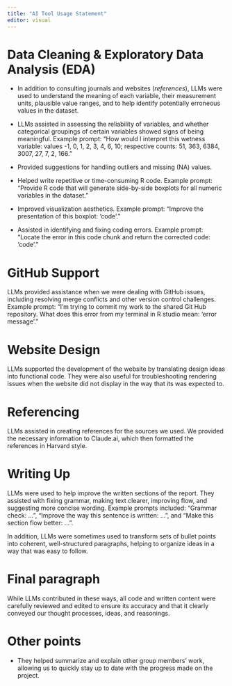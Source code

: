 ```yaml
---
title: "AI Tool Usage Statement"
editor: visual
---
```


# Data Cleaning & Exploratory Data Analysis (EDA)

-   In addition to consulting journals and websites (*references*), LLMs were used to understand the meaning of each variable, their measurement units, plausible value ranges, and to help identify potentially erroneous values in the dataset.

-   LLMs assisted in assessing the reliability of variables, and whether categorical groupings of certain variables showed signs of being meaningful. Example prompt: "How would I interpret this wetness variable: values -1, 0, 1, 2, 3, 4, 6, 10; respective counts: 51, 363, 6384, 3007, 27, 7, 2, 166."

-   Provided suggestions for handling outliers and missing (NA) values.

-   Helped write repetitive or time-consuming R code. Example prompt: "Provide R code that will generate side-by-side boxplots for all numeric variables in the dataset."

-   Improved visualization aesthetics. Example prompt: "Improve the presentation of this boxplot: 'code'."

-   Assisted in identifying and fixing coding errors. Example prompt: "Locate the error in this code chunk and return the corrected code: 'code'."

# GitHub Support

LLMs provided assistance when we were dealing with GitHub issues, including resolving merge conflicts and other version control challenges. Example prompt: "I’m trying to commit my work to the shared Git Hub repository. What does this error from my terminal in R studio mean: ‘error message’."

# Website Design

LLMs supported the development of the website by translating design ideas into functional code. They were also useful for troubleshooting rendering issues when the website did not display in the way that its was expected to.

# Referencing

LLMs assisted in creating references for the sources we used. We provided the necessary information to Claude.ai, which then formatted the references in Harvard style.

# Writing Up

LLMs were used to help improve the written sections of the report. They assisted with fixing grammar, making text clearer, improving flow, and suggesting more concise wording. Example prompts included: "Grammar check: ...", "Improve the way this sentence is written: ...", and "Make this section flow better: ...".

In addition, LLMs were sometimes used to transform sets of bullet points into coherent, well-structured paragraphs, helping to organize ideas in a way that was easy to follow.

# Final paragraph

While LLMs contributed in these ways, all code and written content were carefully reviewed and edited to ensure its accuracy and that it clearly conveyed our thought processes, ideas, and reasonings.

# Other points

-   They helped summarize and explain other group members’ work, allowing us to quickly stay up to date with the progress made on the project.
